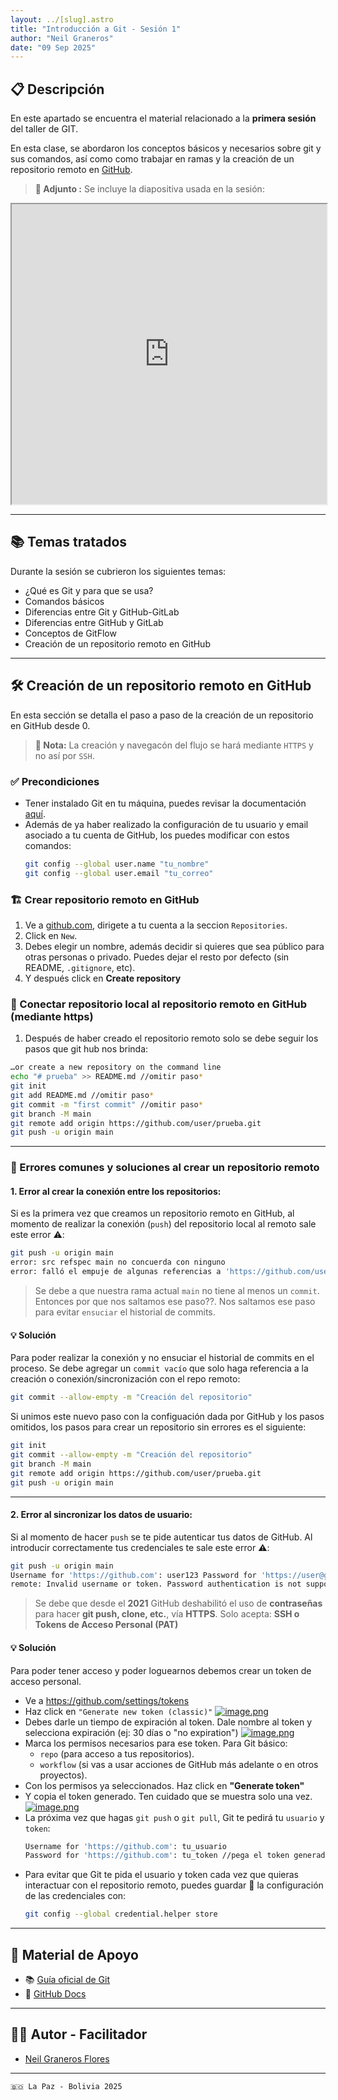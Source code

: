 ```yaml
---
layout: ../[slug].astro
title: "Introducción a Git - Sesión 1"
author: "Neil Graneros"
date: "09 Sep 2025"
---
```

## 📋 Descripción
En este apartado se encuentra el material relacionado a la **primera sesión** del taller de GIT.

En esta clase, se abordaron los conceptos básicos y necesarios sobre git y sus comandos, así como como trabajar en ramas y la creación de un repositorio remoto en [GitHub](https://github.com/).

> **📎 Adjunto :** Se incluye la diapositiva usada en la sesión:
<iframe src="https://drive.google.com/file/d/1aAs5mwlfbmW-4eOqX343uuAPVNf29TVj/preview" width="100%" height="480" allow="autoplay"></iframe>

---
## 📚 Temas tratados
Durante la sesión se cubrieron los siguientes temas:

- ¿Qué es Git y para que se usa?
- Comandos básicos
- Diferencias entre Git y GitHub-GitLab
- Diferencias entre GitHub y GitLab
- Conceptos de GitFlow
- Creación de un repositorio remoto en GitHub

---

## 🛠️ Creación de un repositorio remoto en GitHub

En esta sección se detalla el paso a paso de la creación de un repositorio en GitHub desde 0.

> **📌 Nota:**
> La creación y navegacón del flujo se hará mediante `HTTPS` y no así por `SSH`.

### ✅ Precondiciones
- Tener instalado Git en tu máquina, puedes revisar la documentación [aquí](https://docs.github.com/es/get-started/git-basics/set-up-git).
- Además de ya haber realizado la configuración de tu usuario y email asociado a tu cuenta de GitHub, los puedes modificar con estos comandos:
    ```bash
    git config --global user.name "tu_nombre"
    git config --global user.email "tu_correo"
    ```

### 🏗️ Crear repositorio remoto en GitHub
1. Ve a [github.com](https://github.com/), dirigete a tu cuenta a la seccion `Repositories`.
2. Click en `New`.
3. Debes elegir un nombre, además decidir si quieres que sea público para otras personas o privado. Puedes dejar el resto por defecto (sin README, `.gitignore`, etc).
4. Y después click en **Create repository**

### 🔗 Conectar repositorio local al repositorio remoto en GitHub (mediante https)
1. Después de haber creado el repositorio remoto solo se debe seguir los pasos que git hub nos brinda:
```bash
…or create a new repository on the command line
echo "# prueba" >> README.md //omitir paso*
git init
git add README.md //omitir paso*
git commit -m "first commit" //omitir paso*
git branch -M main
git remote add origin https://github.com/user/prueba.git
git push -u origin main
```
---

### 🚨 Errores comunes y soluciones al crear un repositorio remoto
#### 1. Error al crear la conexión entre los repositorios:
Si es la primera vez que creamos un repositorio remoto en GitHub, al momento de realizar la conexión (`push`) del repositorio local al remoto sale este error ⚠️: 
```bash
git push -u origin main
error: src refspec main no concuerda con ninguno
error: falló el empuje de algunas referencias a 'https://github.com/user/prueba.git'
```
> Se debe a que nuestra rama actual `main` no tiene al menos un `commit`. Entonces por que nos saltamos ese paso??. Nos saltamos ese paso para evitar `ensuciar` el historial de commits.
#### 💡 Solución
Para poder realizar la conexión y no ensuciar el historial de commits en el proceso. Se debe agregar un `commit vacío` que solo haga referencia a la creación o conexión/sincronización con el repo remoto:
```bash
git commit --allow-empty -m "Creación del repositorio"
``` 
Si unimos este nuevo paso con la configuación dada por GitHub y los pasos omitidos, los pasos para crear un repositorio sin errores es el siguiente:

```bash
git init
git commit --allow-empty -m "Creación del repositorio"
git branch -M main
git remote add origin https://github.com/user/prueba.git
git push -u origin main
```
---
#### 2. Error al sincronizar los datos de usuario:
Si al momento de hacer `push` se te pide autenticar tus datos de GitHub. Al introducir correctamente tus credenciales te sale este error ⚠️:

```bash
git push -u origin main 
Username for 'https://github.com': user123 Password for 'https://user@github.com': ****
remote: Invalid username or token. Password authentication is not supported for Git operations. fatal: Autenticación falló para 'https://github.com/user/prueba.git/'
```
> Se debe que desde el **2021** GitHub deshabilitó el uso de **contraseñas** para hacer **git push, clone, etc.**, vía **HTTPS**. Solo acepta:
**SSH o Tokens de Acceso Personal (PAT)**
#### 💡 Solución
Para poder tener acceso y poder loguearnos debemos crear un token de acceso personal.
- Ve a https://github.com/settings/tokens
- Haz click en `"Generate new token (classic)"`
[![image.png](https://i.postimg.cc/rw8LPc8d/image.png)](https://postimg.cc/fJgFVGSZ)
- Debes darle un tiempo de expiración al token. Dale nombre al token y selecciona expiración (ej: 30 días o "no expiration")
[![image.png](https://i.postimg.cc/NjYgvmxj/image.png)](https://postimg.cc/w7fKhtPC)
- Marca los permisos necesarios para ese token. Para Git básico:
    - `repo` (para acceso a tus repositorios).
    - `workflow` (si vas a usar acciones de GitHub más adelante o en otros proyectos).
- Con los permisos ya seleccionados. Haz click en **"Generate token"**
- Y copia el token generado. Ten cuidado que se muestra solo una vez. [![image.png](https://i.postimg.cc/YSPK0WQg/image.png)](https://postimg.cc/Y4Qyyjnq)
- La próxima vez que hagas `git push` o `git pull`, Git te pedirá tu `usuario` y `token`:
    ```bash
    Username for 'https://github.com': tu_usuario
    Password for 'https://github.com': tu_token //pega el token generado en el anterior paso
    ```
- Para evitar que Git te pida el usuario y token cada vez que quieras interactuar con el repositorio remoto, puedes guardar 💾 la configuración de las credenciales con:
    ```bash
    git config --global credential.helper store
    ```

---
## 📖 Material de Apoyo
- 📚 [Guía oficial de Git](https://git-scm.com/doc)
- 🐙 [GitHub Docs](https://docs.github.com/es)

--- 
## 👨‍💻 Autor - Facilitador
- [Neil Graneros Flores](https://github.com/reveluv1814)
---
`🇧🇴 La Paz - Bolivia 2025`
